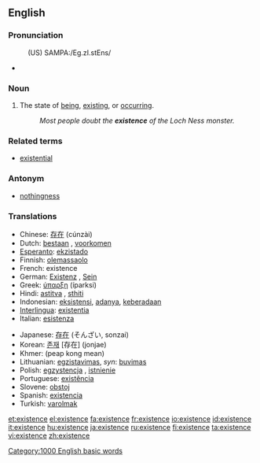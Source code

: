 ==English==

===Pronunciation===
:(US) SAMPA:/Eg.zI.stEns/
*{{audio|en-us-existence.ogg|Audio (US)}}

===Noun===
{{en-noun|-}}

# The state of [[being]], [[exist]]ing, or [[occur]]ring.
#:''Most people doubt the '''existence''' of the Loch Ness monster.''

===Related terms===
*[[existential]]

===Antonym===
* [[nothingness]]

===Translations===
{{top}}
*Chinese: [[存在]] (cúnzài)
*Dutch: [[bestaan]] {{n}}, [[voorkomen]] {{n}}
*[[Esperanto]]: [[ekzistado]]
*Finnish: [[olemassaolo]]
*French: existence {{f}}
*German: [[Existenz]] {{f}}, [[Sein]] {{n}}
*Greek: [[ύπαρξη]] (íparksi)
*Hindi: [[astitva]] {{n}}, [[sthiti]] {{n}}
*Indonesian: [[eksistensi]], [[ada|adanya]], [[ada|keberadaan]]
*[[Interlingua]]: [[existentia]]
*Italian: [[esistenza]] {{f}}
{{mid}}
*Japanese: [[存在]] (そんざい, sonzai)
*Korean: [[존재]] [存在] (jonjae)
*Khmer: {{KMchar|[[ភាពគង់មាន]]}}(peap kong mean)
*Lithuanian: [[egzistavimas]], ''syn'': [[buvimas]]
*Polish: [[egzystencja]] {{f}}, [[istnienie]] {{n}}
*Portuguese: [[existência]] {{f}}
*Slovene: [[obstoj]] {{m}}
*Spanish: [[existencia]] {{f}}
*Turkish: [[varolmak]]
{{bottom}}

[[Category:1000 English basic words]]

[[et:existence]]
[[el:existence]]
[[fa:existence]]
[[fr:existence]]
[[io:existence]]
[[id:existence]]
[[it:existence]]
[[hu:existence]]
[[ja:existence]]
[[ru:existence]]
[[fi:existence]]
[[ta:existence]]
[[vi:existence]]
[[zh:existence]]